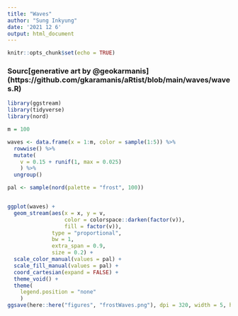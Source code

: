 ```yaml
---
title: "Waves"
author: "Sung Inkyung"
date: '2021 12 6'
output: html_document
---
```


```r
knitr::opts_chunk$set(echo = TRUE)
```
### Sourc[generative art by @geokarmanis] (https://github.com/gkaramanis/aRtist/blob/main/waves/waves.R)
```r
library(ggstream)
library(tidyverse)
library(nord)
```


```r
m = 100

waves <- data.frame(x = 1:m, color = sample(1:5)) %>% 
  rowwise() %>% 
  mutate(
    v = 0.15 + runif(1, max = 0.025)
    ) %>% 
  ungroup()

pal <- sample(nord(palette = "frost", 100))


ggplot(waves) +
  geom_stream(aes(x = x, y = v, 
                  color = colorspace::darken(factor(v)), 
                  fill = factor(v)), 
              type = "proportional", 
              bw = 1, 
              extra_span = 0.9, 
              size = 0.2) +
  scale_color_manual(values = pal) +
  scale_fill_manual(values = pal) +
  coord_cartesian(expand = FALSE) +
  theme_void() +
  theme(
    legend.position = "none"
    ) 
ggsave(here::here("figures", "frostWaves.png"), dpi = 320, width = 5, height = 5)
```


